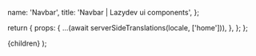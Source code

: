 


  name: 'Navbar',
  title: 'Navbar | Lazydev ui components',
};

  return {
    props: {
      ...(await serverSideTranslations(locale, ['home'])),
    },
  };
};

<PrevAndNext
  leftPath="/docs/components/pagination"
  rightPath="/docs/components/sidebar"
/>

<Test />

  <NestedLayout name={meta.name} title={meta.title}>
    {children}
  </NestedLayout>
);
